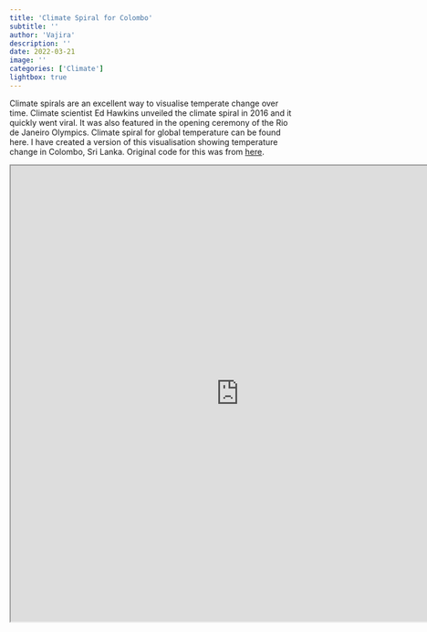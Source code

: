 ```yaml
---
title: 'Climate Spiral for Colombo'
subtitle: ''
author: 'Vajira'
description: ''
date: 2022-03-21
image: ''
categories: ['Climate']
lightbox: true
---
```


Climate spirals are an excellent way to visualise temperate change over time. Climate scientist Ed Hawkins unveiled the climate spiral in 2016 and it quickly went viral. It was also featured in the opening ceremony of the Rio de Janeiro Olympics. Climate spiral for global temperature can be found here.
I have created a version of this visualisation showing temperature change in Colombo, Sri Lanka. Original code for this was from [here](https://github.com/luca-martial/MTL-temperature-spiral).


<iframe src="https://drive.google.com/file/d/1W-DUN_jjZ26i0bRunNXdj-LB7fleya_6/preview" width="800" height="800" allow="autoplay"></iframe>